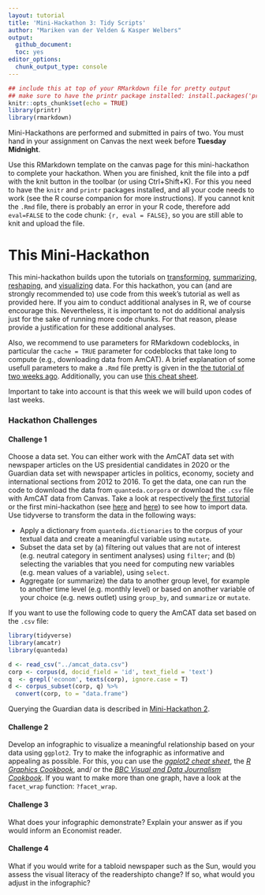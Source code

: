 ```yaml
---
layout: tutorial
title: 'Mini-Hackathon 3: Tidy Scripts'
author: "Mariken van der Velden & Kasper Welbers"
output:
  github_document:
  toc: yes
editor_options: 
  chunk_output_type: console
---
```

  
```r
## include this at top of your RMarkdown file for pretty output
## make sure to have the printr package installed: install.packages('printr')
knitr::opts_chunk$set(echo = TRUE)
library(printr)
library(rmarkdown)
```

Mini-Hackathons are performed and submitted in pairs of two. 
You must hand in your assignment on Canvas the next week before **Tuesday Midnight**.

Use this RMarkdown template on the canvas page for this mini-hackathon to complete your hackathon.
When you are finished, knit the file into a pdf with the knit button in the toolbar (or using Ctrl+Shift+K).
For this you need to have the `knitr` and `printr` packages installed, and all your code needs to work (see the R course companion for more instructions).
If you cannot knit the `.Rmd` file, there is probably an error in your R code, therefore add `eval=FALSE` to the code chunk: `{r, eval = FALSE}`, so you are still able to knit and upload the file.

# This Mini-Hackathon
This mini-hackathon builds upon the tutorials on [transforming](https://github.com/ccs-amsterdam/r-course-material/blob/master/tutorials/R-tidy-5-transformation.md), [summarizing](https://github.com/ccs-amsterdam/r-course-material/blob/master/tutorials/R-tidy-5b-groupby.md), [reshaping](https://github.com/ccs-amsterdam/r-course-material/blob/master/tutorials/r-tidy-12-reshaping.md), and [visualizing](https://github.com/ccs-amsterdam/r-course-material/blob/master/tutorials/r-tidy-3_7-visualization.md) data. 
For this hackathon, you can (and are strongly recommended to) use code from this week's tutorial as well as provided here.
If you aim to conduct additional analyses in R, we of course encourage this.
Nevertheless, it is important to not do additional analysis just for the sake of running more code chunks. 
For that reason, please provide a justification for these additional analyses.

Also, we recommend to use parameters for RMarkdown codeblocks, in particular the `cache = TRUE` parameter for codeblocks that take long to compute (e.g., downloading data from AmCAT). 
A brief explanation of some usefull parameters to make a `.Rmd` file pretty is given in the [the tutorial of two weeks ago](https://github.com/MarikenvdVelden/Replication-Hackathons/blob/main/Intro-to-rmd-and-data-retrieval.md).
Additionally, you can use [this cheat sheet](https://rstudio.com/wp-content/uploads/2015/02/rmarkdown-cheatsheet.pdf).

Important to take into account is that this week we will build upon codes of last weeks. 

### Hackathon Challenges

#### Challenge 1
Choose a data set. 
You can either work with the AmCAT data set with newspaper articles on the US presidential candidates in 2020 or the Guardian data set with newspaper articles in politics, economy, society and international sections from 2012 to 2016.
To get the data, one can run the code to download the data from `quanteda.corpora` or download the `.csv` file with AmCAT data from Canvas.
Take a look at respectively [the first tutorial](https://github.com/MarikenvdVelden/Replication-Hackathons/blob/main/Intro-to-rmd-and-data-retrieval.md) or the first mini-hackathon (see [here](https://github.com/MarikenvdVelden/Replication-Hackathons/blob/main/Mini-Hackathon1.md) and [here](https://github.com/MarikenvdVelden/Replication-Hackathons/blob/main/Mini-Hackathon1-Guardian.md)) to see how to import data.
Use tidyverse to transform the data in the following ways:

- Apply a dictionary from `quanteda.dictionaries` to the corpus of your textual data and create a meaningful variable using `mutate`.
- Subset the data set by (a) filtering out values that are not of interest (e.g. neutral category in sentiment analyses) using `filter`; and (b) selecting the variables that you need for computing new variables (e.g. mean values of a variable), using `select`. 
- Aggregate (or summarize) the data to another group level, for example to another time level (e.g. monthly level) or based on another variable of your choice (e.g. news outlet) using `group_by`, and `summarize` or `mutate`. 

If you want to use the following code to query the AmCAT data set based on the `.csv` file:
```r
library(tidyverse)
library(amcatr)
library(quanteda)

d <- read_csv("../amcat_data.csv")
corp <- corpus(d, docid_field = 'id', text_field = 'text')
q  <- grepl('econom', texts(corp), ignore.case = T)
d <- corpus_subset(corp, q) %>%
  convert(corp, to = "data.frame")
```

Querying the Guardian data is described in [Mini-Hackathon 2](https://github.com/MarikenvdVelden/Replication-Hackathons/blob/main/Mini-Hackathon2.md).

#### Challenge 2
Develop an infographic to visualize a meaningful relationship based on your data using `ggplot2`.
Try to make the infographic as informative and appealing as possible.
For this, you can use the [_ggplot2 cheat sheet_](https://rstudio.com/wp-content/uploads/2015/03/ggplot2-cheatsheet.pdf), the [_R Graphics Cookbook_](http://www.cookbook-r.com/Graphs/), and/ or the [_BBC Visual and Data Journalism Cookbook_](https://bbc.github.io/rcookbook/).
If you want to make more than one graph, have a look at the `facet_wrap` function: `?facet_wrap`.

#### Challenge 3
What does your infographic demonstrate? Explain your answer as if you would inform an Economist reader.

#### Challenge 4
What if you would write for a tabloid newspaper such as the Sun, would you assess the visual literacy of the readershipto change? If so, what would you adjust in the infographic?



